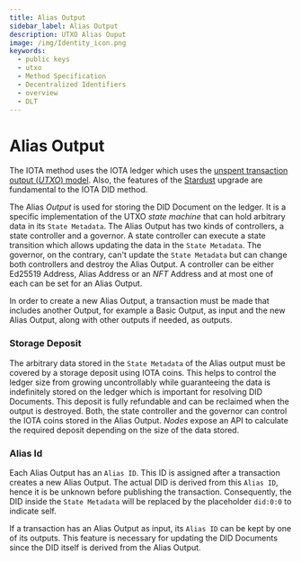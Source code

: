 ```yaml
---
title: Alias Output
sidebar_label: Alias Output
description: UTXO Alias Ouput
image: /img/Identity_icon.png
keywords:
  - public keys
  - utxo
  - Method Specification
  - Decentralized Identifiers
  - overview
  - DLT
---
```


# Alias Output

The IOTA method uses the IOTA ledger which uses the [unspent transaction output (_UTXO_) model](/learn/protocols/chrysalis/core-concepts/switch-to-UTXO/). Also, the features of the [Stardust](/introduction/stardust/explanations/what_is_stardust) upgrade are fundamental to the IOTA DID method.

The Alias _Output_ is used for storing the DID Document on the ledger. It is a specific implementation of the UTXO _state machine_ that can hold arbitrary data in its `State Metadata`. The Alias Output has two kinds of controllers, a state controller and a governor. A state controller can execute a state transition which allows updating the data in the `State Metadata`. The governor, on the contrary, can't update the `State Metadata` but can change both controllers and destroy the Alias Output.
A controller can be either Ed25519 Address, Alias Address or an _NFT_ Address and at most one of each can be set for an Alias Output.

In order to create a new Alias Output, a transaction must be made that includes another Output, for example a Basic Output, as input and the new Alias Output, along with other outputs if needed, as outputs.

### Storage Deposit

The arbitrary data stored in the `State Metadata` of the Alias output must be covered by a storage deposit using IOTA coins. This helps to control the ledger size from growing uncontrollably while guaranteeing the data is indefinitely stored on the ledger which is important for resolving DID Documents. This deposit is fully refundable and can be reclaimed when the output is destroyed. Both, the state controller and the governor can control the IOTA coins stored in the Alias Output. _Nodes_ expose an API to calculate the required deposit depending on the size of the data stored.

### Alias Id

Each Alias Output has an `Alias ID`. This ID is assigned after a transaction creates a new Alias Output. The actual DID is derived from this `Alias ID`, hence it is be unknown before publishing the transaction. Consequently, the DID inside the `State Metadata` will be replaced by the placeholder `did:0:0` to indicate self.

If a transaction has an Alias Output as input, its `Alias ID` can be kept by one of its outputs. This feature is necessary for updating the DID Documents since the DID itself is derived from the Alias Output.
